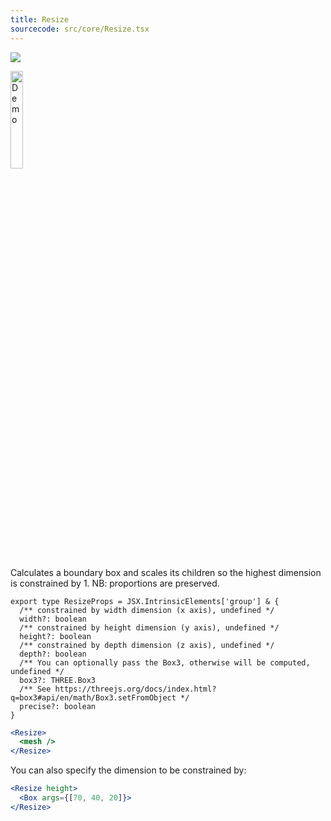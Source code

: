 ```yaml
---
title: Resize
sourcecode: src/core/Resize.tsx
---
```


[![](https://img.shields.io/badge/-storybook-%23ff69b4)](https://drei.pmnd.rs/?path=/story/staging-resize)

<Grid cols={4}>
  <a href="https://codesandbox.io/s/6yg0i3">
    <img
      width="20%"
      src="https://user-images.githubusercontent.com/76580/234665568-2be311d2-1896-4f82-ae20-b10b44c1e952.png"
      alt="Demo"
    />
  </a>
</Grid>

Calculates a boundary box and scales its children so the highest dimension is constrained by 1. NB: proportions are preserved.

```tsx
export type ResizeProps = JSX.IntrinsicElements['group'] & {
  /** constrained by width dimension (x axis), undefined */
  width?: boolean
  /** constrained by height dimension (y axis), undefined */
  height?: boolean
  /** constrained by depth dimension (z axis), undefined */
  depth?: boolean
  /** You can optionally pass the Box3, otherwise will be computed, undefined */
  box3?: THREE.Box3
  /** See https://threejs.org/docs/index.html?q=box3#api/en/math/Box3.setFromObject */
  precise?: boolean
}
```

```jsx
<Resize>
  <mesh />
</Resize>
```

You can also specify the dimension to be constrained by:

```jsx
<Resize height>
  <Box args={[70, 40, 20]}>
</Resize>
```
